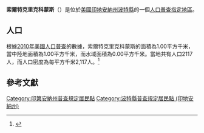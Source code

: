 {{noteTA
|G1=USState
|G2=地名
|G3=Unit
}}
{{Infobox settlement
|official_name            = 索爾特克里克科蒙斯
|native_name = Salt Creek Commons
|settlement_type          = [[人口普查指定地區|人口普查指定地區]]
|image_skyline            = Porter County Indiana Incorporated and Unincorporated areas Salt Creek Commons Highlighted 1867608.svg
|imagesize                = 250px
|image_map                = 
|mapsize                  = 
|pushpin_map              = USA Indiana 
|pushpin_label            = 索爾特克里克科蒙斯
|pushpin_label_position   = top
|pushpin_map_caption      = 索爾特克里克科蒙斯在印地安納州的位置
|subdivision_type         = [[世界政區索引|國家]]
|subdivision_type1        = [[美国州份|州份]]
|subdivision_type2        = [[印地安納州行政区划|縣]]
|subdivision_name         = [[美国|美国]]
|subdivision_name1        = [[印地安納州|印地安納州]]
|subdivision_name2        = [[波特縣_(印地安納州)|波特縣]]
|elevation_ft             = 666
|elevation_m              = 203
|timezone                 = [[北美东部时区|北美东部时区]]
|area_total_km2           = 1.00
|area_land_km2            = 1.00
|area_water_km2           = 0.00
|area_total_sq_mi         = 
|area_land_sq_mi          = 
|area_water_sq_mi         = 
|population_as_of         = [[2010年美國人口普查|2010]]
|population_footnotes     = 
|population_total         = 2117
|population_density_km2   = auto
|population_density_sq_mi = auto
|utc_offset               = -5
|coordinates              = {{coord|41|30|39|N|87|08|32|W|display=inline,title}}
| coor_pinpoint           = 
| coordinates_footnotes   = 
|timezone_DST             = EDT
|utc_offset_DST           = -4
|postal_code_type         = [[美國郵區編號|郵區編號]]
|postal_code              = 46385
|area_code                = {{link-en|电话区号219|Area code 219|219}}
|blank_name = [[地名信息系统|GNIS ID]]
|blank_info = 2629777<ref name="GNIS">{{cite gnis|2629777|Salt Creek Commons}}</ref>
}}
'''索爾特克里克科蒙斯'''（{{lang-en|Salt Creek Commons}}）是位於[[美國|美國]][[印地安納州|印地安納州]][[波特縣_(印地安納州)|波特縣]]的一個[[人口普查指定地區|人口普查指定地區]]。

== 人口 ==
根據[[2010年美國人口普查|2010年美國人口普查]]的數據，索爾特克里克科蒙斯的面積為1.00平方千米，當中陸地面積為1.00平方千米，而水域面積為0.00平方千米。當地共有人口2117人，而人口密度為每平方千米2,117人。<ref name="GR8">{{cite web|url=http://factfinder2.census.gov|publisher=[[美国人口调查局|美国人口调查局]]|accessdate=2011-05-14|title=American FactFinder|archive-date=2013-09-11|archive-url=https://web.archive.org/web/20130911234518/http://factfinder2.census.gov/|dead-url=no}}</ref>

== 參考文獻 ==
{{reflist}}

{{波特縣 (印地安納州)}}

{{DEFAULTSORT:Salt Creek Commons, Indiana}}
[[Category:印第安納州普查規定居民點|Category:印第安納州普查規定居民點]]
[[Category:波特縣普查規定居民點_(印地安納州)|Category:波特縣普查規定居民點 (印地安納州)]]

{{Indiana-geo-stub}}